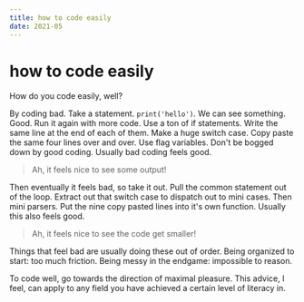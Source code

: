 ```yaml
---
title: how to code easily
date: 2021-05
---
```


# how to code easily

How do you code easily, well?

By coding bad. Take a statement. `print('hello')`. 
We can see something. Good. Run it again with more code. Use a ton of if statements. 
Write the same line at the end of each of them. Make a huge switch case. 
Copy paste the same four lines over and over. Use flag variables. 
Don't be bogged down by good coding. Usually bad coding feels good.

> Ah, it feels nice to see some output!

Then eventually it feels bad, so take it out. Pull the common statement out of the loop. 
Extract out that switch case to dispatch out to mini cases. Then mini parsers. 
Put the nine copy pasted lines into it's own function. Usually this also feels good.

> Ah, it feels nice to see the code get smaller!

Things that feel bad are usually doing these out of order. 
Being organized to start: too much friction. 
Being messy in the endgame: impossible to reason.

To code well, go towards the direction of maximal pleasure. 
This advice, I feel, can apply to any field you have achieved a certain level of literacy in.